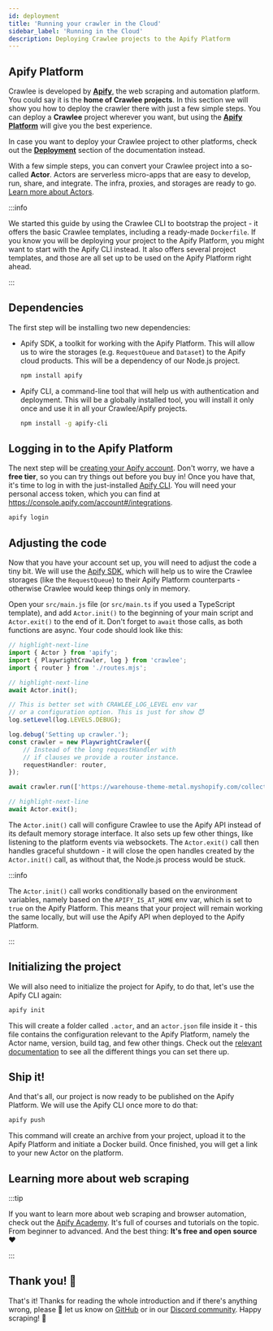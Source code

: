 ```yaml
---
id: deployment
title: 'Running your crawler in the Cloud'
sidebar_label: 'Running in the Cloud'
description: Deploying Crawlee projects to the Apify Platform
---
```


## Apify Platform

Crawlee is developed by [**Apify**](https://apify.com), the web scraping and automation platform. You could say it is the **home of Crawlee projects**. In this section we will show you how to deploy the crawler there with just a few simple steps. You can deploy a **Crawlee** project wherever you want, but using the [**Apify Platform**](https://console.apify.com) will give you the best experience.

In case you want to deploy your Crawlee project to other platforms, check out the [**Deployment**](../deployment) section of the documentation instead.

With a few simple steps, you can convert your Crawlee project into a so-called **Actor**. Actors are serverless micro-apps that are easy to develop, run, share, and integrate. The infra, proxies, and storages are ready to go. [Learn more about Actors](https://apify.com/actors).

:::info

We started this guide by using the Crawlee CLI to bootstrap the project - it offers the basic Crawlee templates, including a ready-made `Dockerfile`. If you know you will be deploying your project to the Apify Platform, you might want to start with the Apify CLI instead. It also offers several project templates, and those are all set up to be used on the Apify Platform right ahead.

:::

## Dependencies

The first step will be installing two new dependencies:

-   Apify SDK, a toolkit for working with the Apify Platform. This will allow us to wire the storages (e.g. `RequestQueue` and `Dataset`) to the Apify cloud products. This will be a dependency of our Node.js project.

    ```bash
    npm install apify
    ```

-   Apify CLI, a command-line tool that will help us with authentication and deployment. This will be a globally installed tool, you will install it only once and use it in all your Crawlee/Apify projects.
    ```bash
    npm install -g apify-cli
    ```

## Logging in to the Apify Platform

The next step will be [creating your Apify account](https://console.apify.com/sign-up). Don't worry, we have a **free tier**, so you can try things out before you buy in! Once you have that, it's time to log in with the just-installed [Apify CLI](https://docs.apify.com/cli/). You will need your personal access token, which you can find at https://console.apify.com/account#/integrations.

```bash
apify login
```

## Adjusting the code

Now that you have your account set up, you will need to adjust the code a tiny bit. We will use the [Apify SDK](https://docs.apify.com/sdk/js/), which will help us to wire the Crawlee storages (like the `RequestQueue`) to their Apify Platform counterparts - otherwise Crawlee would keep things only in memory.

Open your `src/main.js` file (or `src/main.ts` if you used a TypeScript template), and add `Actor.init()` to the beginning of your main script and `Actor.exit()` to the end of it. Don't forget to `await` those calls, as both functions are async. Your code should look like this:

```ts title="src/main.js"
// highlight-next-line
import { Actor } from 'apify';
import { PlaywrightCrawler, log } from 'crawlee';
import { router } from './routes.mjs';

// highlight-next-line
await Actor.init();

// This is better set with CRAWLEE_LOG_LEVEL env var
// or a configuration option. This is just for show 😈
log.setLevel(log.LEVELS.DEBUG);

log.debug('Setting up crawler.');
const crawler = new PlaywrightCrawler({
    // Instead of the long requestHandler with
    // if clauses we provide a router instance.
    requestHandler: router,
});

await crawler.run(['https://warehouse-theme-metal.myshopify.com/collections']);

// highlight-next-line
await Actor.exit();
```

The `Actor.init()` call will configure Crawlee to use the Apify API instead of its default memory storage interface. It also sets up few other things, like listening to the platform events via websockets. The `Actor.exit()` call then handles graceful shutdown - it will close the open handles created by the `Actor.init()` call, as without that, the Node.js process would be stuck.

:::info

The `Actor.init()` call works conditionally based on the environment variables, namely based on the `APIFY_IS_AT_HOME` env var, which is set to `true` on the Apify Platform. This means that your project will remain working the same locally, but will use the Apify API when deployed to the Apify Platform.

:::

## Initializing the project

We will also need to initialize the project for Apify, to do that, let's use the Apify CLI again:

```bash
apify init
```

This will create a folder called `.actor`, and an `actor.json` file inside it - this file contains the configuration relevant to the Apify Platform, namely the Actor name, version, build tag, and few other things. Check out the [relevant documentation](https://docs.apify.com/platform/actors/development/actor-definition/actor-json) to see all the different things you can set there up.

## Ship it!

And that's all, our project is now ready to be published on the Apify Platform. We will use the Apify CLI once more to do that:

```bash
apify push
```

This command will create an archive from your project, upload it to the Apify Platform and initiate a Docker build. Once finished, you will get a link to your new Actor on the platform.

## Learning more about web scraping

:::tip

If you want to learn more about web scraping and browser automation, check out the [Apify Academy](https://developers.apify.com/academy). It's full of courses and tutorials on the topic. From beginner to advanced. And the best thing: **It's free and open source** ❤️

:::

## Thank you! 🎉

That's it! Thanks for reading the whole introduction and if there's anything wrong, please 🙏 let us know on [GitHub](https://github.com/apify/crawlee) or in our [Discord community](https://discord.com/invite/jyEM2PRvMU). Happy scraping! 👋
